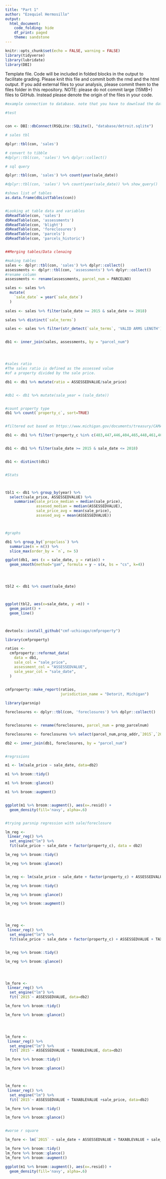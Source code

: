 ```yaml
---
title: "Part 1"
author: "Ezequiel Hermosillo"
output: 
  html_document:
    code_folding: hide
    df_print: paged
    theme: sandstone
---
```


```r
knitr::opts_chunk$set(echo = FALSE, warning = FALSE)
library(tidyverse)
library(lubridate)
library(DBI)

```

Template file. Code will be included in folded blocks in the output to facilitate grading. Please knit this file and commit both the rmd and the html output. If you add external files to your analysis, please commit them to the files folder in this repository. NOTE: please do not commit large (15MB+) files to GitHub. Instead please denote the origin of the files in your code. 

```r
#example connection to database. note that you have to download the database from onedrive

#test 


con <- DBI::dbConnect(RSQLite::SQLite(), "database/detroit.sqlite")

# sales tbl

dplyr::tbl(con, 'sales')

# convert to tibble
#dplyr::tbl(con, 'sales') %>% dplyr::collect()

# sql query

dplyr::tbl(con, 'sales') %>% count(year(sale_date))

#dplyr::tbl(con, 'sales') %>% count(year(sale_date)) %>% show_query()

```
```r

#shows list of tables
as.data.frame(dbListTables(con))


#Looking at table data and variables 
dbReadTable(con, 'sales')
dbReadTable(con, 'assessments')
dbReadTable(con, 'blight')
dbReadTable(con, 'foreclosures')
dbReadTable(con, 'parcels')
dbReadTable(con, 'parcels_historic')


##Merging tables/Data clenaing

#making tables
sales <- dplyr::tbl(con, 'sales') %>% dplyr::collect()
assessments <- dplyr::tbl(con, 'assessments') %>% dplyr::collect()
#rename column
assessments <- rename(assessments, parcel_num = PARCELNO)

sales <- sales %>%
  mutate(
    `sale_date` = year(`sale_date`)
  )
                    
sales <- sales %>% filter(sale_date >= 2015 & sale_date <= 2018)

sales %>% distinct(`sale_terms`)

sales <- sales %>% filter(str_detect(`sale_terms`, 'VALID ARMS LENGTH'))


db1 <- inner_join(sales, assessments, by = "parcel_num")





```



```r

#sales ratio
#The sales ratio is defined as the assessed value 
#of a property divided by the sale price.

db1 <- db1 %>% mutate(ratio = ASSESSEDVALUE/sale_price)


#db1 <- db1 %>% mutate(sale_year = (sale_date))


#count property type
db1 %>% count(`property_c`, sort=TRUE)


#filtered out based on https://www.michigan.gov/documents/treasury/CAMA_Data_Standards_Final_121719_674322_7.pdf

db1 <- db1 %>% filter(!property_c %in% c(483,447,446,404,465,448,461,403))


db1 <- db1 %>% filter(sale_date >= 2015 & sale_date <= 2018)


db1 <- distinct(db1)


#Stats



tbl1 <- db1 %>% group_by(year) %>%
  select(sale_price, ASSESSEDVALUE) %>%
    summarise(sale_price_median = median(sale_price),
              assesed_median = median(ASSESSEDVALUE),
              sale_price_avg = mean(sale_price),
              assesed_avg = mean(ASSESSEDVALUE))



#graphs 

db1 %>% group_by(`propclass`) %>%
  summarize(n = n()) %>%
  slice_max(order_by = `n`, n= 5)

ggplot(db1, aes (x = sale_date, y = ratio)) +
  geom_smooth(method="gam", formula = y ~ s(x, bs = "cs", k=4))




tbl2 <- db1 %>% count(sale_date)



ggplot(tbl2, aes(x=sale_date, y =n)) +
  geom_point() +
  geom_line()




```




```r

devtools::install_github("cmf-uchicago/cmfproperty")

library(cmfproperty)

ratios <-
  cmfproperty::reformat_data(
    data = db1,
    sale_col = "sale_price",
    assessment_col = "ASSESSEDVALUE",
    sale_year_col = "sale_date",
  )
  

cmfproperty::make_report(ratios, 
                         jurisdiction_name = "Detorit, Michigan")


```

```r

library(parsnip)

foreclosures <- dplyr::tbl(con, 'foreclosures') %>% dplyr::collect()


foreclosures <- rename(foreclosures, parcel_num = prop_parcelnum)

foreclosures <- foreclosures %>% select(parcel_num,prop_addr,`2015`,`2016`,`2017`,`2018`)

db2 <- inner_join(db1, foreclosures, by = "parcel_num")


#regrssions

m1 <- lm(sale_price ~ sale_date, data=db2)

m1 %>% broom::tidy()

m1 %>% broom::glance()

m1 %>% broom::augment()


ggplot(m1 %>% broom::augment(), aes(x=.resid)) +
  geom_density(fill='navy', alpha=.6)


#trying parsnip regression with sale/foreclosure

lm_reg <- 
 linear_reg() %>%
  set_engine("lm") %>%
  fit(sale_price ~ sale_date + factor(property_c), data = db2)

lm_reg %>% broom::tidy()

lm_reg %>% broom::glance()


lm_reg <- lm(sale_price ~ sale_date + factor(property_c) + ASSESSEDVALUE, data = db2)

lm_reg %>% broom::tidy()

lm_reg %>% broom::glance()

lm_reg %>% broom::augment()




lm_reg <- 
 linear_reg() %>%
  set_engine("lm") %>%
  fit(sale_price ~ sale_date + factor(property_c) + ASSESSEDVALUE + TAXABLEVALUE, data = db2)


lm_reg %>% broom::tidy()

lm_reg %>% broom::glance()




lm_fore <- 
 linear_reg() %>%
  set_engine("lm") %>%
  fit(`2015`~ ASSESSEDVALUE, data=db2)

lm_fore %>% broom::tidy()

lm_fore %>% broom::glance()




lm_fore <- 
 linear_reg() %>%
  set_engine("lm") %>%
  fit(`2015`~ ASSESSEDVALUE + TAXABLEVALUE, data=db2)

lm_fore %>% broom::tidy()

lm_fore %>% broom::glance()



lm_fore <- 
 linear_reg() %>%
  set_engine("lm") %>%
  fit(`2015`~ ASSESSEDVALUE + TAXABLEVALUE +sale_price, data=db2)

lm_fore %>% broom::tidy()

lm_fore %>% broom::glance()


#worse r square

lm_fore <- lm(`2015` ~ sale_date + ASSESSEDVALUE + TAXABLEVALUE + sale_price + factor(property_c), data = db2)

lm_fore %>% broom::tidy()
lm_fore %>% broom::glance()
lm_fore %>% broom::augment()

ggplot(m1 %>% broom::augment(), aes(x=.resid)) +
  geom_density(fill='navy', alpha=.6)

```


